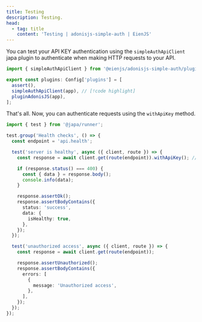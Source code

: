 ```yaml
---
title: Testing
description: Testing.
head:
  - tag: title
    content: 'Testing | adonisjs-simple-auth | EienJS'
---
```


You can test your API KEY authentication using the `simpleAuthApiClient` japa plugin to authenticate
when making HTTP requests to your API.

```ts title="tests/bootstrap.ts"
import { simpleAuthApiClient } from '@eienjs/adonisjs-simple-auth/plugins/api_client'; // [!code highlight]

export const plugins: Config['plugins'] = [
  assert(),
  simpleAuthApiClient(app), // [!code highlight]
  pluginAdonisJS(app),
];
```

That's all. Now, you can authenticate requests using the `withApiKey` method.

```ts title="tests/functional/health_checks.spec.ts"
import { test } from '@japa/runner';

test.group('Health checks', () => {
  const endpoint = 'api.health';

  test('server is healthy', async ({ client, route }) => {
    const response = await client.get(route(endpoint)).withApiKey(); // [!code highlight]

    if (response.status() === 400) {
      const { data } = response.body();
      console.info(data);
    }

    response.assertOk();
    response.assertBodyContains({
      status: 'success',
      data: {
        isHealthy: true,
      },
    });
  });

  test('unauthorized access', async ({ client, route }) => {
    const response = await client.get(route(endpoint));

    response.assertUnauthorized();
    response.assertBodyContains({
      errors: [
        {
          message: 'Unauthorized access',
        },
      ],
    });
  });
});
```
